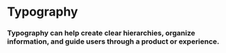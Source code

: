 
<Meta title="Application Guidelines|Typography" component={Text} />

# Typography

### Typography can help create clear hierarchies, organize information, and guide users through a product or experience.

<Preview>
  <Story name="Elements">
    <Grid gap="small" align="bottom">
      <Text text="Text" />
      <Title text="Title" />
      <Label text="Label"/>
      <Link text="Link" />
    </Grid>
  </Story>
</Preview>

## Standard Text

<Preview>
  <Story name="Standard Text">
    <Grid gap="small" align="bottom">
      <Text text="XSmall Text" size="xs" />
      <Text text="Small Text" size="sm" />
      <Text text="Normal Text"/>
      <Text text="Large Text" size="lg" />
    </Grid>
  </Story>
</Preview>

<Props of={Text} />

## Title

<Preview>
  <Story name="Title">
    <Grid gap="small" align="bottom">
      <Title text="Normal Title" />
      <Title text="Large Title" size="lg" />
      <Title text="XLarge Title" size="xl" />
      <Title text="XXLarge Title" size="xxl" />
      <Title text="XXXLarge Title" size="xxxl" />
      <Title text="Huge Title" size="huge" />
    </Grid>
  </Story>
</Preview>

<Props of={Title} />

## Label

<Preview>
  <Story name="Label">
    <Grid gap="small" align="bottom">
      <Label text="XSmall Label" size="xs" />
      <Label text="Small Label" size="sm" />
      <Label text="Normal Label"/>
      <Label text="Large Label" size="lg" />
    </Grid>
  </Story>
</Preview>

<Props of={Label} />

## Link

<Preview>
  <Story name="Link">
    <Grid gap="small" align="bottom">
      <Link text="Normal Link"/>
      <Link text="Large Link" size="lg" />
      <Link text="XLarge Link" size="xl" />
      <Link text="XXLarge Link" size="xxl" />
    </Grid>
  </Story>
</Preview>

<Props of={Link} />